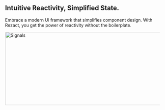 ## Intuitive Reactivity, Simplified State.

Embrace a modern UI framework that simplifies component design. With Rezact, you get the power of reactivity without the boilerplate.

<img src="/Signals.png" alt="Signals" height="238" width="672" />
